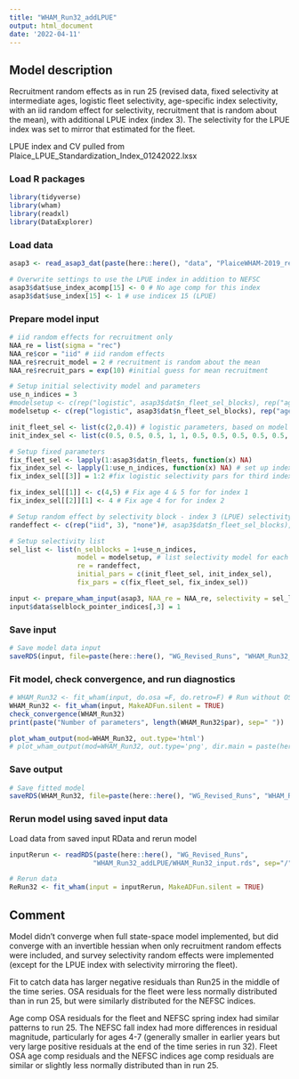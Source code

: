 ```yaml
---
title: "WHAM_Run32_addLPUE"
output: html_document
date: '2022-04-11'
---
```


## Model description
Recruitment random effects as in run 25 (revised data, fixed selectivity at intermediate ages, logistic fleet selectivity, age-specific index selectivity, with an iid random effect for selectivity, recruitment that is random about the mean), with additional LPUE index (index 3). The selectivity for the LPUE index was set to mirror that estimated for the fleet. 

LPUE index and CV pulled from Plaice_LPUE_Standardization_Index_01242022.lxsx

### Load R packages
```r
library(tidyverse)
library(wham)
library(readxl)
library(DataExplorer)
```

### Load data
```r
asap3 <- read_asap3_dat(paste(here::here(), "data", "PlaiceWHAM-2019_revised_NEFSC-LW-WAA_StateIndices.DAT", sep="/"))

# Overwrite settings to use the LPUE index in addition to NEFSC
asap3$dat$use_index_acomp[15] <- 0 # No age comp for this index 
asap3$dat$use_index[15] <- 1 # use indicex 15 (LPUE)
```

### Prepare model input
```r
# iid random effects for recruitment only 
NAA_re = list(sigma = "rec") 
NAA_re$cor = "iid" # iid random effects
NAA_re$recruit_model = 2 # recruitment is random about the mean
NAA_re$recruit_pars = exp(10) #initial guess for mean recruitment

# Setup initial selectivity model and parameters
use_n_indices = 3
#modelsetup <- c(rep("logistic", asap3$dat$n_fleet_sel_blocks), rep("age-specific", use_n_indices)) # LPUE 
modelsetup <- c(rep("logistic", asap3$dat$n_fleet_sel_blocks), rep("age-specific", 2), "logistic") # LPUE assumed logistic selectivity

init_fleet_sel <- list(c(2,0.4)) # logistic parameters, based on model type
init_index_sel <- list(c(0.5, 0.5, 0.5, 1, 1, 0.5, 0.5, 0.5, 0.5, 0.5, 0.5), c(0.5, 0.5, 0.5, 1, 1, 0.5, 0.5, 0.5, 0.5, 0.5, 0.5), c(2,0.4))

# Setup fixed parameters
fix_fleet_sel <- lapply(1:asap3$dat$n_fleets, function(x) NA) 
fix_index_sel <- lapply(1:use_n_indices, function(x) NA) # set up index selectivity object
fix_index_sel[[3]] = 1:2 #fix logistic selectivity pars for third index because we aren't going to use it.

fix_index_sel[[1]] <- c(4,5) # Fix age 4 & 5 for for index 1
fix_index_sel[[2]][1] <- 4 # Fix age 4 for for index 2

# Setup random effect by selectivity block - index 3 (LPUE) selectivity will be the same as the fleet
randeffect <- c(rep("iid", 3), "none")#, asap3$dat$n_fleet_sel_blocks), rep("iid", use_n_indices))

# Setup selectivity list
sel_list <- list(n_selblocks = 1+use_n_indices,
                 model = modelsetup, # list selectivity model for each fleet and index
                 re = randeffect,
                 initial_pars = c(init_fleet_sel, init_index_sel),
                 fix_pars = c(fix_fleet_sel, fix_index_sel))

input <- prepare_wham_input(asap3, NAA_re = NAA_re, selectivity = sel_list, model_name = "WHAM_Run32") 
input$data$selblock_pointer_indices[,3] = 1 
```

### Save input
```r
# Save model data input
saveRDS(input, file=paste(here::here(), "WG_Revised_Runs", "WHAM_Run32_addLPUE", "WHAM_Run32_input.rds", sep="/"))
```

### Fit model, check convergence, and run diagnostics
```r
# WHAM_Run32 <- fit_wham(input, do.osa =F, do.retro=F) # Run without OSA and retro calculations
WHAM_Run32 <- fit_wham(input, MakeADFun.silent = TRUE) 
check_convergence(WHAM_Run32)
print(paste("Number of parameters", length(WHAM_Run32$par), sep=" "))

plot_wham_output(mod=WHAM_Run32, out.type='html')
# plot_wham_output(mod=WHAM_Run32, out.type='png', dir.main = paste(here::here(), "WHAM_Run32", sep="/"))
```

### Save output
```r
# Save fitted model
saveRDS(WHAM_Run32, file=paste(here::here(), "WG_Revised_Runs", "WHAM_Run32_addLPUE", "WHAM_Run32_model.rds", sep="/"))
```

### Rerun model using saved input data
Load data from saved input RData and rerun model
```r
inputRerun <- readRDS(paste(here::here(), "WG_Revised_Runs",
                     "WHAM_Run32_addLPUE/WHAM_Run32_input.rds", sep="/"))

# Rerun data
ReRun32 <- fit_wham(input = inputRerun, MakeADFun.silent = TRUE)
```

## Comment
Model didn't converge when full state-space model implemented, but did converge with an invertible hessian when only recruitment random effects were included, and survey selectivity random effects were implemented (except for the LPUE index with selectivity mirroring the fleet).

Fit to catch data has larger negative residuals than Run25 in the middle of the time series. OSA residuals for the fleet were less normally distributed than in run 25, but were similarly distributed for the NEFSC indices. 

Age comp OSA residuals for the fleet and NEFSC spring index had similar patterns to run 25. The NEFSC fall index had more differences in residual magnitude, particularly for ages 4-7 (generally smaller in earlier years but very large positive residuals at the end of the time series in run 32). Fleet OSA age comp residuals and the NEFSC indices age comp residuals are similar or slightly less normally distributed than in run 25.
